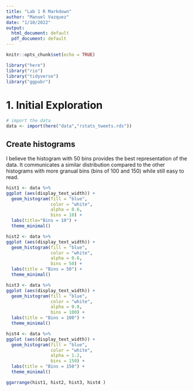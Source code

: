 ```yaml
---
title: "Lab 1 R Markdown"
author: "Manuel Vazquez"
date: "1/10/2022"
output:
  html_document: default
  pdf_document: default
---
```


```r
knitr::opts_chunk$set(echo = TRUE)

library("here")
library("rio")
library("tidyverse")
library("ggpubr")
```

# 1. Initial Exploration

```r
# import the data
data <- import(here("data","rstats_tweets.rds"))
```

## Create histograms

I believe the histogram with 50 bins provides the best representation of the data. It communicates a similar distribution compared to the other histograms with more granual bins (bins of 100 and 150) while still easy to read. 

```r

hist1 <- data %>%
ggplot (aes(display_text_width)) +
  geom_histogram(fill = "blue",
                 color = "white",
                 alpha = 0.6,
                 bins = 10) +
  labs(title="Bins = 10") +
  theme_minimal()

hist2 <- data %>%
ggplot (aes(display_text_width)) +
  geom_histogram(fill = "blue",
                 color = "white",
                 alpha = 0.6,
                 bins = 50) +
  labs(title = "Bins = 50") +
  theme_minimal()

hist3 <- data %>%
ggplot (aes(display_text_width)) +
  geom_histogram(fill = "blue",
                 color = "white",
                 alpha = 0.8,
                 bins = 100) +
  labs(title = "Bins = 100") +
  theme_minimal()

hist4 <- data %>%
ggplot (aes(display_text_width)) +
  geom_histogram(fill = "blue",
                 color = "white",
                 alpha = 1.2,
                 bins = 150) +
  labs(title = "Bins = 150") +
  theme_minimal() 

ggarrange(hist1, hist2, hist3, hist4 )
```
